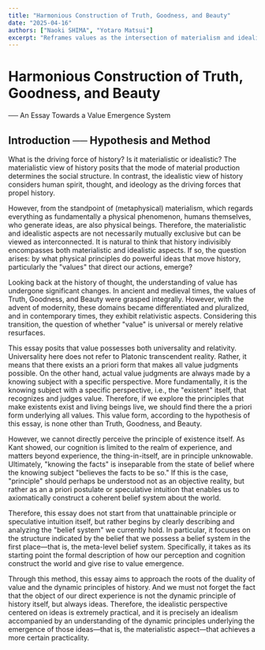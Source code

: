 ```yaml
---
title: "Harmonious Construction of Truth, Goodness, and Beauty"
date: "2025-04-16"
authors: ["Naoki SHIMA", "Yotaro Matsui"]
excerpt: "Reframes values as the intersection of materialism and idealism, exploring the generative principles of Truth, Goodness, and Beauty."
---
```


# Harmonious Construction of Truth, Goodness, and Beauty

── An Essay Towards a Value Emergence System

## Introduction ── Hypothesis and Method

What is the driving force of history? Is it materialistic or idealistic? The materialistic view of history posits that the mode of material production determines the social structure. In contrast, the idealistic view of history considers human spirit, thought, and ideology as the driving forces that propel history.

However, from the standpoint of (metaphysical) materialism, which regards everything as fundamentally a physical phenomenon, humans themselves, who generate ideas, are also physical beings. Therefore, the materialistic and idealistic aspects are not necessarily mutually exclusive but can be viewed as interconnected. It is natural to think that history indivisibly encompasses both materialistic and idealistic aspects. If so, the question arises: by what physical principles do powerful ideas that move history, particularly the "values" that direct our actions, emerge?

Looking back at the history of thought, the understanding of value has undergone significant changes. In ancient and medieval times, the values of Truth, Goodness, and Beauty were grasped integrally. However, with the advent of modernity, these domains became differentiated and pluralized, and in contemporary times, they exhibit relativistic aspects. Considering this transition, the question of whether "value" is universal or merely relative resurfaces.

This essay posits that value possesses both universality and relativity. Universality here does not refer to Platonic transcendent reality. Rather, it means that there exists an a priori form that makes all value judgments possible. On the other hand, actual value judgments are always made by a knowing subject with a specific perspective. More fundamentally, it is the knowing subject with a specific perspective, i.e., the "existent" itself, that recognizes and judges value. Therefore, if we explore the principles that make existents exist and living beings live, we should find there the a priori form underlying all values. This value form, according to the hypothesis of this essay, is none other than Truth, Goodness, and Beauty.

However, we cannot directly perceive the principle of existence itself. As Kant showed, our cognition is limited to the realm of experience, and matters beyond experience, the thing-in-itself, are in principle unknowable. Ultimately, "knowing the facts" is inseparable from the state of belief where the knowing subject "believes the facts to be so." If this is the case, "principle" should perhaps be understood not as an objective reality, but rather as an a priori postulate or speculative intuition that enables us to axiomatically construct a coherent belief system about the world.

Therefore, this essay does not start from that unattainable principle or speculative intuition itself, but rather begins by clearly describing and analyzing the "belief system" we currently hold. In particular, it focuses on the structure indicated by the belief that we possess a belief system in the first place—that is, the meta-level belief system. Specifically, it takes as its starting point the formal description of how our perception and cognition construct the world and give rise to value emergence.

Through this method, this essay aims to approach the roots of the duality of value and the dynamic principles of history. And we must not forget the fact that the object of our direct experience is not the dynamic principle of history itself, but always ideas. Therefore, the idealistic perspective centered on ideas is extremely practical, and it is precisely an idealism accompanied by an understanding of the dynamic principles underlying the emergence of those ideas—that is, the materialistic aspect—that achieves a more certain practicality. 